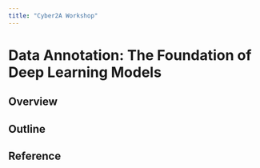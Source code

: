 ```yaml
---
title: "Cyber2A Workshop"
---
```


# Data Annotation: The Foundation of Deep Learning Models

## Overview

## Outline 

## Reference 